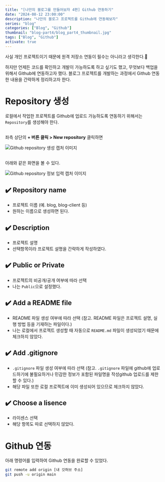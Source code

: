 ```yaml
---
title: "[나만의 블로그를 만들어보자 4편] Github 연동하기"
date: "2024-08-12 23:00:00"
description: "나만의 블로그 프로젝트를 Github에 연동해보자"
series: "blog"
categories: ["Blog", "Github"]
thumbnail: "blog-part4/blog_part4_thumbnail.jpg"
tags: ["Blog", "Github"]
activate: true
---
```


사실 개인 프로젝트이기 때문에 원격 저장소 연동이 필수는 아니라고 생각한다.<Emoji>🤔</Emoji>

하지만 언제든 코드를 확인하고 개발이 가능하도록 하고 싶기도 했고, 무엇보다 백업을 위해서 Github에 연동하고자 했다. 블로그 프로젝트를 개발하는 과정에서 Github 연동한 내용을 간략하게 정리하고자 한다.

# Repository 생성

로컬에서 작업한 프로젝트를 Github에 업로드 가능하도록 연동하기 위해서는 `Repository`를 생성해야 한다.

##

좌측 상단의 **+ 버튼 클릭 > New repository** 클릭하면

![Github repository 생성 캡처 이미지](/images/posts/blog-part4/github_new_repository.png)

##

아래와 같은 화면을 볼 수 있다.

![Github repository 정보 입력 캡처 이미지](/images/posts/blog-part4/github_repository.jpg)

## ✔️ Repository name

- 프로젝트 이름 (예. blog, blog-client 등)
- 원하는 이름으로 생성하면 된다.

## ✔️ Description

- 프로젝트 설명
- 선택항목이라 프로젝트 설명을 간략하게 작성하였다.

## ✔️ Public or Private

- 프로젝트의 비공개/공개 여부에 따라 선택
- 나는 `Public`으로 설정했다.

## ✔️ Add a README file

- README 파일 생성 여부에 따라 선택 (참고. README 파일은 프로젝트 설명, 실행 방법 등을 기재하는 파일이다.)
- 나는 로컬에서 프로젝트 생성할 때 자동으로 `README.md` 파일이 생성되었기 때문에 체크하지 않았다.

## ✔️ Add .gitignore

- `.gitignore` 파일 생성 여부에 따라 선택 (참고. `.gitignore` 파일에 github에 업로드하기에 불필요하거나 민감한 정보가 포함된 파일명을 작성github 업로드를 제한할 수 있다.)
- 해당 파일 또한 로컬 프로젝트에 이미 생성되어 있으므로 체크하지 않았다.

## ✔️ Choose a lisence

- 라이센스 선택
- 해당 항목도 따로 선택하지 않았다.

# Github 연동

아래 명령어를 입력하여 Github 연동을 완료할 수 있었다.

```bash
git remote add origin [내 깃허브 주소]
git push -u origin main
```
